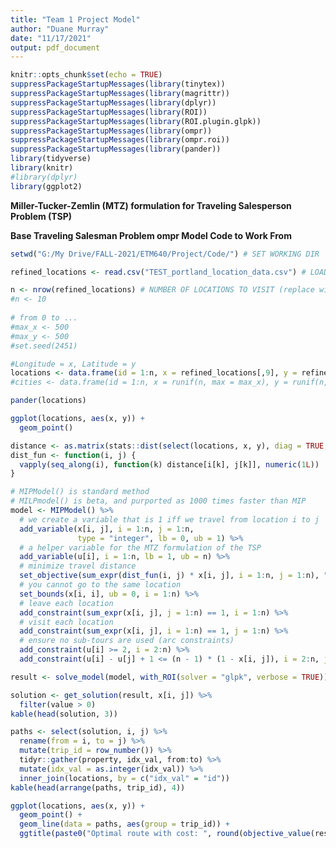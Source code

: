 ```yaml
---
title: "Team 1 Project Model"
author: "Duane Murray"
date: "11/17/2021"
output: pdf_document
---
```


```r
knitr::opts_chunk$set(echo = TRUE)
suppressPackageStartupMessages(library(tinytex))
suppressPackageStartupMessages(library(magrittr))
suppressPackageStartupMessages(library(dplyr))
suppressPackageStartupMessages(library(ROI))
suppressPackageStartupMessages(library(ROI.plugin.glpk))
suppressPackageStartupMessages(library(ompr))
suppressPackageStartupMessages(library(ompr.roi))
suppressPackageStartupMessages(library(pander))
library(tidyverse)
library(knitr)
#library(dplyr)
library(ggplot2)
```


**Miller-Tucker-Zemlin (MTZ) formulation for Traveling Salesperson Problem (TSP)**

\begin{align}
\text{min} \quad & \sum_{i = 1}^{n} \sum_{j = 1, j \neq i}^{n} c_{ij} x_{ij}, \\
\text{subject to} \\
& \sum_{i=1, i \neq j}^{n} x_{ij} = 1, \quad j=1,2,…,n,\\
& \sum_{j=1, j \neq i}^{n} x_{ij} = 1, \quad i=1,2,…,n,\\
& u_i - u_j + n x_{ij} \leq n-1, \quad 2 \leq i \neq j \leq n, \\
& x_{ij} \in \{0,1\} \quad i, j =1,2,…,n, \quad i \neq j, \\
& u_i \in \mathbb{R}^+ \quad i=1,2,…,n.
\end{align}

**Base Traveling Salesman Problem ompr Model Code to Work From**
```r

setwd("G:/My Drive/FALL-2021/ETM640/Project/Code/") # SET WORKING DIR

refined_locations <- read.csv("TEST_portland_location_data.csv") # LOAD DATA FROM FILE

n <- nrow(refined_locations) # NUMBER OF LOCATIONS TO VISIT (replace with number of data matrix rows)
#n <- 10
  
# from 0 to ...
#max_x <- 500
#max_y <- 500
#set.seed(2451)

#Longitude = x, Latitude = y
locations <- data.frame(id = 1:n, x = refined_locations[,9], y = refined_locations[,8])
#cities <- data.frame(id = 1:n, x = runif(n, max = max_x), y = runif(n, max = max_y))

pander(locations)

ggplot(locations, aes(x, y)) + 
  geom_point()

distance <- as.matrix(stats::dist(select(locations, x, y), diag = TRUE, upper = TRUE))
dist_fun <- function(i, j) {
  vapply(seq_along(i), function(k) distance[i[k], j[k]], numeric(1L))
}

# MIPModel() is standard method
# MILPmodel() is beta, and purported as 1000 times faster than MIP
model <- MIPModel() %>%
  # we create a variable that is 1 iff we travel from location i to j
  add_variable(x[i, j], i = 1:n, j = 1:n, 
               type = "integer", lb = 0, ub = 1) %>%
  # a helper variable for the MTZ formulation of the TSP
  add_variable(u[i], i = 1:n, lb = 1, ub = n) %>% 
  # minimize travel distance
  set_objective(sum_expr(dist_fun(i, j) * x[i, j], i = 1:n, j = 1:n), "min") %>%
  # you cannot go to the same location
  set_bounds(x[i, i], ub = 0, i = 1:n) %>%
  # leave each location
  add_constraint(sum_expr(x[i, j], j = 1:n) == 1, i = 1:n) %>%
  # visit each location
  add_constraint(sum_expr(x[i, j], i = 1:n) == 1, j = 1:n) %>%
  # ensure no sub-tours are used (arc constraints)
  add_constraint(u[i] >= 2, i = 2:n) %>% 
  add_constraint(u[i] - u[j] + 1 <= (n - 1) * (1 - x[i, j]), i = 2:n, j = 2:n)

result <- solve_model(model, with_ROI(solver = "glpk", verbose = TRUE))

solution <- get_solution(result, x[i, j]) %>% 
  filter(value > 0) 
kable(head(solution, 3))

paths <- select(solution, i, j) %>% 
  rename(from = i, to = j) %>% 
  mutate(trip_id = row_number()) %>% 
  tidyr::gather(property, idx_val, from:to) %>% 
  mutate(idx_val = as.integer(idx_val)) %>% 
  inner_join(locations, by = c("idx_val" = "id"))
kable(head(arrange(paths, trip_id), 4))

ggplot(locations, aes(x, y)) + 
  geom_point() + 
  geom_line(data = paths, aes(group = trip_id)) + 
  ggtitle(paste0("Optimal route with cost: ", round(objective_value(result), 2)))
```
